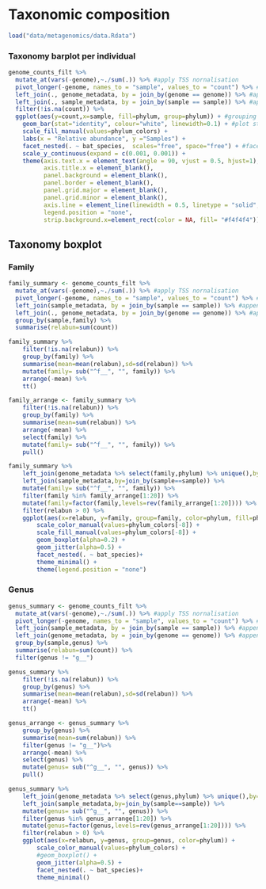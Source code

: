 # Taxonomic composition

```r
load("data/metagenomics/data.Rdata")
```

### Taxonomy barplot per individual

```r
genome_counts_filt %>%
  mutate_at(vars(-genome),~./sum(.)) %>% #apply TSS nornalisation
  pivot_longer(-genome, names_to = "sample", values_to = "count") %>% #reduce to minimum number of columns
  left_join(., genome_metadata, by = join_by(genome == genome)) %>% #append genome metadata
  left_join(., sample_metadata, by = join_by(sample == sample)) %>% #append sample metadata
  filter(!is.na(count)) %>%
  ggplot(aes(y=count,x=sample, fill=phylum, group=phylum)) + #grouping enables keeping the same sorting of taxonomic units
    geom_bar(stat="identity", colour="white", linewidth=0.1) + #plot stacked bars with white borders
    scale_fill_manual(values=phylum_colors) +
    labs(x = "Relative abundance", y ="Samples") +
    facet_nested(. ~ bat_species,  scales="free", space="free") + #facet per day and treatment
    scale_y_continuous(expand = c(0.001, 0.001)) +
    theme(axis.text.x = element_text(angle = 90, vjust = 0.5, hjust=1),
          axis.title.x = element_blank(),
          panel.background = element_blank(),
          panel.border = element_blank(),
          panel.grid.major = element_blank(),
          panel.grid.minor = element_blank(),
          axis.line = element_line(linewidth = 0.5, linetype = "solid", colour = "black"),
          legend.position = "none",
          strip.background.x=element_rect(color = NA, fill= "#f4f4f4"))
```

## Taxonomy boxplot

### Family
```r
family_summary <- genome_counts_filt %>%
  mutate_at(vars(-genome),~./sum(.)) %>% #apply TSS nornalisation
  pivot_longer(-genome, names_to = "sample", values_to = "count") %>% #reduce to minimum number of columns
  left_join(sample_metadata, by = join_by(sample == sample)) %>% #append sample metadata
  left_join(., genome_metadata, by = join_by(genome == genome)) %>% #append genome metadata
  group_by(sample,family) %>%
  summarise(relabun=sum(count))

family_summary %>%
    filter(!is.na(relabun)) %>%
    group_by(family) %>%
    summarise(mean=mean(relabun),sd=sd(relabun)) %>%
    mutate(family= sub("^f__", "", family)) %>%
    arrange(-mean) %>%
    tt()
```

```r
family_arrange <- family_summary %>%
    filter(!is.na(relabun)) %>%
    group_by(family) %>%
    summarise(mean=sum(relabun)) %>%
    arrange(-mean) %>%
    select(family) %>%
    mutate(family= sub("^f__", "", family)) %>%
    pull()

family_summary %>%
    left_join(genome_metadata %>% select(family,phylum) %>% unique(),by=join_by(family==family)) %>%
    left_join(sample_metadata,by=join_by(sample==sample)) %>%
    mutate(family= sub("^f__", "", family)) %>%
    filter(family %in% family_arrange[1:20]) %>%
    mutate(family=factor(family,levels=rev(family_arrange[1:20]))) %>%
    filter(relabun > 0) %>%
    ggplot(aes(x=relabun, y=family, group=family, color=phylum, fill=phylum)) +
        scale_color_manual(values=phylum_colors[-8]) +
        scale_fill_manual(values=phylum_colors[-8]) +
        geom_boxplot(alpha=0.2) +
        geom_jitter(alpha=0.5) + 
        facet_nested(. ~ bat_species)+
        theme_minimal() +
        theme(legend.position = "none")
```

### Genus

```r
genus_summary <- genome_counts_filt %>%
  mutate_at(vars(-genome),~./sum(.)) %>% #apply TSS nornalisation
  pivot_longer(-genome, names_to = "sample", values_to = "count") %>% #reduce to minimum number of columns
  left_join(sample_metadata, by = join_by(sample == sample)) %>% #append sample metadata
  left_join(genome_metadata, by = join_by(genome == genome)) %>% #append genome metadata
  group_by(sample,genus) %>%
  summarise(relabun=sum(count)) %>%
  filter(genus != "g__")

genus_summary %>%
    filter(!is.na(relabun)) %>%
    group_by(genus) %>%
    summarise(mean=mean(relabun),sd=sd(relabun)) %>%
    arrange(-mean) %>%
    tt()
```

```r
genus_arrange <- genus_summary %>%
    group_by(genus) %>%
    summarise(mean=sum(relabun)) %>%
    filter(genus != "g__")%>%
    arrange(-mean) %>%
    select(genus) %>%
    mutate(genus= sub("^g__", "", genus)) %>%
    pull()

genus_summary %>%
    left_join(genome_metadata %>% select(genus,phylum) %>% unique(),by=join_by(genus==genus)) %>%
    left_join(sample_metadata,by=join_by(sample==sample)) %>%
    mutate(genus= sub("^g__", "", genus)) %>%
    filter(genus %in% genus_arrange[1:20]) %>%
    mutate(genus=factor(genus,levels=rev(genus_arrange[1:20]))) %>%
    filter(relabun > 0) %>%
    ggplot(aes(x=relabun, y=genus, group=genus, color=phylum)) +
        scale_color_manual(values=phylum_colors) +
        #geom_boxplot() +
        geom_jitter(alpha=0.5) + 
        facet_nested(. ~ bat_species)+
        theme_minimal()

```
